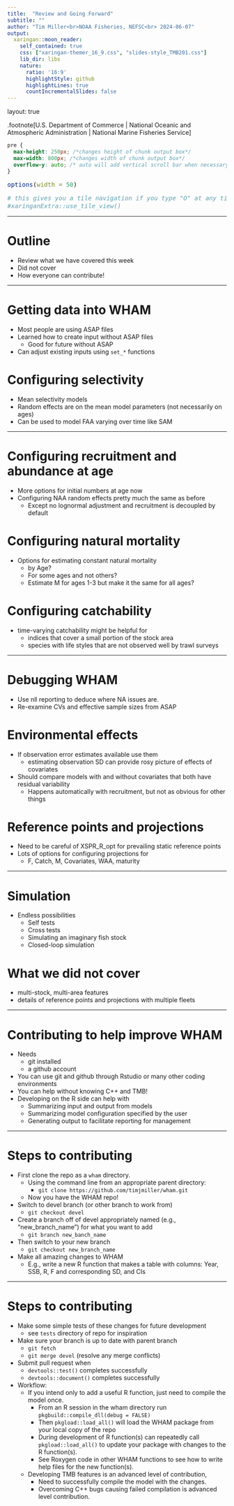 ```yaml
---
title:  "Review and Going Forward"
subtitle: ""
author: "Tim Miller<br>NOAA Fisheries, NEFSC<br> 2024-06-07"
output:
  xaringan::moon_reader:
    self_contained: true
    css: ["xaringan-themer_16_9.css", "slides-style_TMB201.css"]
    lib_dir: libs
    nature:
      ratio: '16:9'
      highlightStyle: github
      highlightLines: true
      countIncrementalSlides: false
---
```


layout: true

.footnote[U.S. Department of Commerce | National Oceanic and Atmospheric Administration | National Marine Fisheries Service]


<style type="text/css">

code.cpp{
  font-size: 14px;
}
code.r{
  font-size: 14px;
}


</style>

```css
pre {
  max-height: 250px; /*changes height of chunk output box*/
  max-width: 800px; /*changes width of chunk output box*/
  overflow-y: auto; /* auto will add vertical scroll bar when necessary */
}

```
```r
options(width = 50)
```

```r
# this gives you a tile navigation if you type "O" at any time
#xaringanExtra::use_tile_view()
```

---

# Outline <br>

* Review what we have covered this week
* Did not cover 
* How everyone can contribute!

---

# Getting data into WHAM

* Most people are using ASAP files
* Learned how to create input without ASAP files
    * Good for future without ASAP
* Can adjust existing inputs using `set_*` functions

# Configuring selectivity

* Mean selectivity models
* Random effects are on the mean model parameters (not necessarily on ages)
* Can be used to model FAA varying over time like SAM

---

# Configuring recruitment and abundance at age

* More options for initial numbers at age now
* Configuring NAA random effects pretty much the same as before
    * Except no lognormal adjustment and recruitment is decoupled by default


# Configuring natural mortality

* Options for estimating constant natural mortality
  * by Age?
  * For some ages and not others?
  * Estimate M for ages 1-3 but make it the same for all ages?

# Configuring catchability

* time-varying catchability might be helpful for
    * indices that cover a small portion of the stock area
    * species with life styles that are not observed well by trawl surveys

---

# Debugging WHAM

* Use nll reporting to deduce where NA issues are.
* Re-examine CVs and effective sample sizes from ASAP

# Environmental effects

* If observation error estimates available use them
    * estimating observation SD can provide rosy picture of effects of covariates
* Should compare models with and without covariates that both have residual variability
    * Happens automatically with recruitment, but not as obvious for other things

# Reference points and projections

* Need to be careful of XSPR_R_opt for prevailing static reference points
* Lots of options for configuring projections for 
    * F, Catch, M, Covariates, WAA, maturity

---

# Simulation

* Endless possibilities
    * Self tests
    * Cross tests
    * Simulating an imaginary fish stock
    * Closed-loop simulation

# What we did not cover

* multi-stock, multi-area features
* details of reference points and projections with multiple fleets

---

# Contributing to help improve WHAM

* Needs 
    * git installed
    * a github account
* You can use git and github through Rstudio or many other coding environments
* You can help without knowing C++ and TMB!
* Developing on the R side can help with
    * Summarizing input and output from models
    * Summarizing model configuration specified by the user
    * Generating output to facilitate reporting for management

---

# Steps to contributing

* First clone the repo as a `wham` directory. 
    * Using the command line from an appropriate parent directory:
        * `git clone https://github.com/timjmiller/wham.git`
    * Now you have the WHAM repo!
* Switch to devel branch (or other branch to work from)
    * `git checkout devel`
* Create a branch off of devel appropriately named (e.g., "new_branch_name") for what you want to add
    * `git branch new_banch_name`
* Then switch to your new branch
    *  `git checkout new_branch_name`
* Make all amazing changes to WHAM
    * E.g., write a new R function that makes a table with columns: Year, SSB, R, F and corresponding SD, and CIs  


---

# Steps to contributing


* Make some simple tests of these changes for future development
    * see `tests` directory of repo for inspiration
* Make sure your branch is up to date with parent branch
    * `git fetch`
    * `git merge devel` (resolve any merge conflicts)
* Submit pull request when
    * `devtools::test()` completes successfully 
    * `devtools::document()` completes successfully
* Workflow: 
    * If you intend only to add a useful R function, just need to compile the model once.
        * From an R session in the wham directory run `pkgbuild::compile_dll(debug = FALSE)`
        * Then `pkgload::load_all()` will load the WHAM package from your local copy of the repo
        * During development of R function(s) can repeatedly call `pkgload::load_all()` to update your package with changes to the R function(s).
        * See Roxygen code in other WHAM functions to see how to write help files for the new function(s).
    * Developing TMB features is an advanced level of contribution, 
        * Need to successfully compile the model with the changes.
        * Overcoming C++ bugs causing failed compilation is advanced level contribution. 
